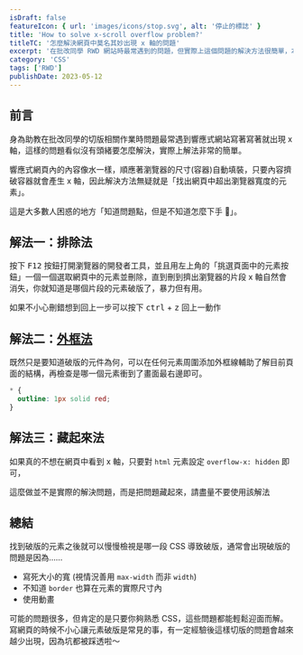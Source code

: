 ```yaml
---
isDraft: false
featureIcon: { url: 'images/icons/stop.svg', alt: '停止的標誌' }
title: 'How to solve x-scroll overflow problem?'
titleTC: '怎麼解決網頁中莫名其妙出現 x 軸的問題'
excerpt: '在批改同學 RWD 網站時最常遇到的問題，但實際上這個問題的解決方法很簡單，本篇文章提供提供兩種解決方案。'
category: 'CSS'
tags: ['RWD']
publishDate: 2023-05-12
---
```


## 前言

身為助教在批改同學的切版相關作業時問題最常遇到響應式網站寫著寫著就出現 x 軸，這樣的問題看似沒有頭緒要怎麼解決，實際上解法非常的簡單。

響應式網頁內的內容像水一樣，順應著瀏覽器的尺寸(容器)自動填裝，只要內容擠破容器就會產生 x 軸，因此解決方法無疑就是「找出網頁中超出瀏覽器寬度的元素」。

這是大多數人困惑的地方「知道問題點，但是不知道怎麼下手 🥺」。

## 解法一：排除法

按下 <kbd>F12</kbd> 按鈕打開瀏覽器的開發者工具，並且用左上角的「挑選頁面中的元素按鈕」一個一個選取網頁中的元素並刪除，直到刪到擠出瀏覽器的片段 x 軸自然會消失，你就知道是哪個片段的元素破版了，暴力但有用。

<Info type="info">
  如果不小心刪錯想到回上一步可以按下 <kbd>ctrl</kbd> + <kbd>z</kbd> 回上一動作
</Info>

## 解法二：[外框法](https://devtoolstips.org/tips/en/outline-everything/)

既然只是要知道破版的元件為何，可以在任何元素周圍添加外框線輔助了解目前頁面的結構，再檢查是哪一個元素衝到了畫面最右邊即可。

```css
* {
  outline: 1px solid red;
}
```

## 解法三：藏起來法

如果真的不想在網頁中看到 x 軸，只要對 `html` 元素設定 `overflow-x: hidden` 即可，

<Info type="warning">這麼做並不是實際的解決問題，而是把問題藏起來，請盡量不要使用該解法</Info>

## 總結

找到破版的元素之後就可以慢慢檢視是哪一段 CSS 導致破版，通常會出現破版的問題是因為……

- 寫死大小的寬 (視情況善用 `max-width` 而非 `width`)
- 不知道 `border` 也算在元素的實際尺寸內
- 使用動畫

可能的問題很多，但肯定的是只要你夠熟悉 CSS，這些問題都能輕鬆迎面而解。寫網頁的時候不小心讓元素破版是常見的事，有一定經驗後這樣切版的問題會越來越少出現，因為坑都被踩透啦～

